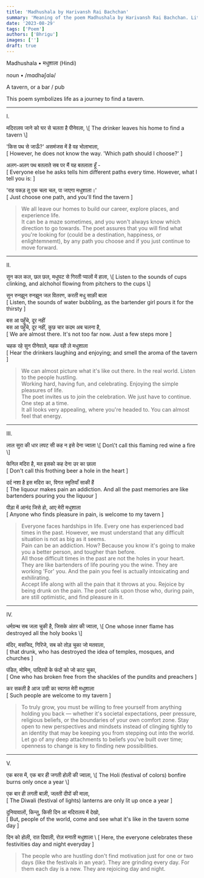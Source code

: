 ```yaml
---
title: 'Madhushala by Harivansh Rai Bachchan'
summary: 'Meaning of the poem Madhushala by Harivansh Rai Bachchan. Literal and metaphorical translations of different stanzas.'
date: '2023-08-29'
tags: ['Poem']
authors: ['Bhrigu']
images: ['']
draft: true
---
```


<p className="text-center not-prose my-0">
Madhushala • मधुशाला (Hindi) 
</p>
<p className="text-center italic not-prose my-0">
noun • /mɑdhəʃɑlə/  
</p>
<p className="text-center not-prose my-0">
A tavern, or a bar / pub
</p>

<p className="text-center">This poem symbolizes life as a journey to find a tavern.</p>

<hr className="h-px my-8 bg-gray-300 border-0 dark:bg-gray-500" />

<p className="text-center"> I.</p>

<p className="text-center">
मदिरालय जाने को घर से चलता है पीनेवला,  
\[ The drinker leaves his home to find a tavern \]  

'किस पथ से जाऊँ?' असमंजस में है वह भोलाभाला,  
\[ However, he does not know the way. 'Which path should I choose?' \]  

अलग-अलग पथ बतलाते सब पर मैं यह बतलाता हूँ -  
\[ Everyone else he asks tells him different paths every time. However, what I tell you is: \]  

'राह पकड़ तू एक चला चल, पा जाएगा मधुशाला।'  
\[ Just choose one path, and you\'ll find the tavern \]  
</p>

> We all leave our homes to build our career, explore places, and experience life.  
It can be a maze sometimes, and you won't always know which direction to go towards. 
The poet assures that you will find what you're looking for (could be a destination, happiness, or enlightemnemt), by any path you choose and if you just continue 
to move forward.  


---
<p className="text-center"> II.</p>
<p className="text-center">
सुन कल कल, छल छल, मधुघट से गिरती प्यालों में हाला,  
\[ Listen to the sounds of cups clinking, and alchohol flowing from pitchers to the cups \]   

सुन रुनझुन रुनझुन जल वितरण, करती मधु साक़ी बाला  
\[ Listen, the sounds of water bubbling, as the bartender girl pours it for the thirsty \]  

बस आ पहुँचे, दूर नहीं  
बस आ पहुँचे, दूर नहीं, कुछ चार कदम अब चलना है,  
\[ We are almost there. It's not too far now. Just a few steps more \]  

चहक रहे सुन पीनेवाले, महक रही ले मधुशाला  
\[ Hear the drinkers laughing and enjoying; and smell the aroma of the tavern \]  
</p>


> We can almost picture what it's like out there. In the real world. Listen to the people hustling.  
Working hard, having fun, and celebrating. Enjoying the simple pleasures of life.   
The poet invites us to join the celebration. We just have to continue. One step at a time.  
It all looks very appealing, where you're headed to. You can almost feel that energy.


---
<p className="text-center"> III.</p>
<p className="text-center">
लाल सुरा की धार लपट सी कह न इसे देना ज्वाला  
\[ Don\'t call this flaming red wine a fire \]  

फेनिल मदिरा है, मत इसको कह देना उर का छाला  
\[ Don't call this frothing beer a hole in the heart \]  

दर्द नशा है इस मदिरा का, विगत स्मृतियाँ साकी हैं  
\[ The liquour makes pain an addiction. And all the past memories are like bartenders pouring you the liquour \]  

पीड़ा में आनंद जिसे हो, आए मेरी मधुशाला  
\[ Anyone who finds pleasure in pain, is welcome to my tavern \]
</p>

> Everyone faces hardships in life. Every one has experienced bad times in the past.
However, we must understand that any difficult situation is not as big as it seems.  
Pain can be an addiction. How? Because you know it's going to make you a better person,
and tougher than before.    
All those difficult times in the past are not the holes in your heart. They are like bartenders of life 
pouring you the wine. They are working 'For' you. And the pain you feel is actually
 intoxicating and exhilirating.  
Accept life along with all the pain that it throws at you. Rejoice by being drunk
on the pain. The poet calls upon those who, during pain, are still optimistic, and find pleasure in it. 

---
<p className="text-center"> IV.</p>
<p className="text-center">
धर्मग्रन्थ सब जला चुकी है, जिसके अंतर की ज्वाला,  
\[ One whose inner flame has destroyed all the holy books \]

मंदिर, मसजिद, गिरिजे, सब को तोड़ चुका जो मतवाला,  
\[ that drunk, who has destroyed the idea of temples, mosques, and churches \]

पंडित, मोमिन, पादिरयों के फंदों को जो काट चुका,  
\[ One who has broken free from the shackles of the pundits and preachers \]

कर सकती है आज उसी का स्वागत मेरी मधुशाला  
\[ Such people are welcome to my tavern \] 
</p>


> To truly grow, you must be willing to free yourself from anything holding you back — whether it's societal expectations, peer pressure, religious beliefs, or the boundaries of your own comfort zone. Stay open to new perspectives and mindsets instead of clinging tightly to an identity that may be keeping you from stepping out into the world. Let go of any deep attachments to beliefs you've built over time; openness to change is key to finding new possibilities.

---

<p className="text-center"> V. </p>
<p className="text-center">
एक बरस में, एक बार ही जगती होली की ज्वाला,  
\[ The Holi (festival of colors) bonfire burns only once a year \]  

एक बार ही लगती बाज़ी, जलती दीपों की माला,  
\[ The Diwali (festival of lights) lanterns are only lit up once a year \]  

दुनियावालों, किन्तु, किसी दिन आ मदिरालय में देखो,  
\[ But, people of the world, come and see what it's like in the tavern some day \]

दिन को होली, रात दिवाली, रोज़ मनाती मधुशाला
\ [ Here, the everyone celebrates these festivities day and night everyday \]
</p>

> The people who are hustling don't find motivation just for one or two days (like the festivals in an year). They are grinding every day. For them each day is a new. They are rejoicing day and night.

